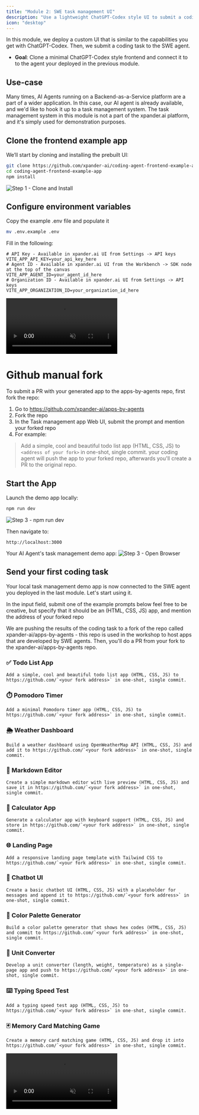 ```yaml
---
title: "Module 2: SWE task management UI"
description: "Use a lightweight ChatGPT-Codex style UI to submit a coding task to your SWE agent"
icon: "desktop"
---
```


<Note>
In this module, we deploy a custom UI that is similar to the capabilities you get with ChatGPT-Codex. Then, we submit a coding task to the SWE agent.

  - **Goal**: Clone a minimal ChatGPT-Codex style frontend and connect it to to the agent your deployed in the previous module.
</Note>

## Use-case

Many times, AI Agents running on a Backend-as-a-Service platform are a part of a wider application. In this case, our AI agent is already available, and we'd like to hook it up to a task management system. The task management system in this module is not a part of the xpander.ai platform, and it's simply used for demonstration purposes.


## Clone the frontend example app

We’ll start by cloning and installing the prebuilt UI:

```bash
git clone https://github.com/xpander-ai/coding-agent-frontend-example-app.git
cd coding-agent-frontend-example-app
npm install
```

![Step 1 - Clone and Install](/images/workshops/git-clone.png)

## Configure environment variables

Copy the example .env file and populate it

```bash
mv .env.example .env
```

Fill in the following:

```env
# API Key - Available in xpander.ai UI from Settings -> API keys 
VITE_APP_API_KEY=your_api_key_here
# Agent ID - Available in xpander.ai UI from the Workbench -> SDK node at the top of the canvas
VITE_APP_AGENT_ID=your_agent_id_here
# Organization ID - Available in xpander.ai UI from Settings -> API keys
VITE_APP_ORGANIZATION_ID=your_organization_id_here
```

<Accordion title="Videos: getting the required variables">
<Frame>
  <video autoPlay muted loop playsInline className="w-full aspect-video" src="https://assets.xpanderai.io/workshops/videos/settings-api-keys.mp4" />
</Frame>

### Copy Your Agent ID
<Frame>
  <video autoPlay muted loop playsInline className="w-full aspect-video" src="https://assets.xpanderai.io/workshops/videos/swe-copy-agent-id.mp4" />
</Frame>
</Accordion>

# Github manual fork
To submit a PR with your generated app to the apps-by-agents repo, first fork the repo:

1. Go to https://github.com/xpander-ai/apps-by-agents
2. Fork the repo
3. In the Task management app Web UI, submit the prompt and mention your forked repo
4. For example: 

> Add a simple, cool and beautiful todo list app (HTML, CSS, JS) to `<address of your fork>` in one-shot, single commit.
> your coding agent will push the app to your forked repo, afterwards you'll create a PR to the original repo.

## Start the App

Launch the demo app locally:

```bash
npm run dev
```

![Step 3 - npm run dev](/images/workshops/swe-npm-run-dev.png)

Then navigate to:

```
http://localhost:3000
```
Your AI Agent's task management demo app:
![Step 3 - Open Browser](/images/workshops/swe-blank-tasks-manager.png)

## Send your first coding task
Your local task management demo app is now connected to the SWE agent you deployed in the last module. Let's start using it.

In the input field, submit one of the example prompts below
feel free to be creative, but specify that it should be an (HTML, CSS, JS) app, and mention the address of your forked repo

<Accordion title="Prompt Examples for apps-by-agents">

<Note>
We are pushing the results of the coding task to a fork of the repo called xpander-ai/apps-by-agents - this repo is used in the workshop to host apps that are developed by SWE agents. Then, you'll do a PR from your fork to the xpander-ai/apps-by-agents repo.
</Note>

### ✅ Todo List App
```text
Add a simple, cool and beautiful todo list app (HTML, CSS, JS) to https://github.com/`<your fork address>` in one-shot, single commit.
```

### ⏱️ Pomodoro Timer

```text
Add a minimal Pomodoro timer app (HTML, CSS, JS) to https://github.com/`<your fork address>` in one-shot, single commit.
```

### 🌦️ Weather Dashboard

```text
Build a weather dashboard using OpenWeatherMap API (HTML, CSS, JS) and add it to https://github.com/`<your fork address>` in one-shot, single commit.
```

### 📝 Markdown Editor

```text
Create a simple markdown editor with live preview (HTML, CSS, JS) and save it in https://github.com/`<your fork address>` in one-shot, single commit.
```

### 🧮 Calculator App

```text
Generate a calculator app with keyboard support (HTML, CSS, JS) and store in https://github.com/`<your fork address>` in one-shot, single commit.
```

### 🌐 Landing Page

```text
Add a responsive landing page template with Tailwind CSS to https://github.com/`<your fork address>` in one-shot, single commit.
```

### 💬 Chatbot UI

```text
Create a basic chatbot UI (HTML, CSS, JS) with a placeholder for messages and append it to https://github.com/`<your fork address>` in one-shot, single commit.
```

### 🎨 Color Palette Generator

```text
Build a color palette generator that shows hex codes (HTML, CSS, JS) and commit to https://github.com/`<your fork address>` in one-shot, single commit.
```

### 📏 Unit Converter

```text
Develop a unit converter (length, weight, temperature) as a single-page app and push to https://github.com/`<your fork address>` in one-shot, single commit.
```

### ⌨️ Typing Speed Test

```text
Add a typing speed test app (HTML, CSS, JS) to https://github.com/`<your fork address>` in one-shot, single commit.
```

### 🃏 Memory Card Matching Game

```text
Create a memory card matching game (HTML, CSS, JS) and drop it into https://github.com/`<your fork address>` in one-shot, single commit.
```

</Accordion>

<Frame>
  <video autoPlay muted loop playsInline className="w-full aspect-video" src="https://assets.xpanderai.io/workshops/videos/swe-send-task.mp4" />
</Frame>

---

## Track task execution

Click **View codex logs** to view real-time execution details and explore the logs.
Pay attention of the way codex manage and run the agentic loop and the creation process of your app.

> ⏳ **Note**: Task execution takes a few minutes - sit back, relax, and watch the agent work its magic. codex may split the task into multiple sub-tasks that can take up to 15 minutes. if it takes more than 15 minutes just let it run in the background and proceed with the rest of the workshop.

<Frame>
  <video autoPlay muted loop playsInline className="w-full aspect-video" src="https://assets.xpanderai.io/workshops/videos/swe-track-result.mp4" />
</Frame>

### You’ll see:

- **Top**: The original prompt or task
- **Popup**: Logs and generated output from the agent
- **Result**: Execution result
- **Logs & Messages Buttons**: Execution messages logs & codex execution logs

<Accordion title="How does this work?">

  When you submit a task, the app uses the **xpander.ai SDK** (via a **Web Worker**) to create and run the task in the cloud - fully serverless.

  The worker handles:
  - Creating tasks → [`createTask()` in `workers/xpanderWorker.ts`](https://github.com/xpander-ai/coding-agent-frontend-example-app/blob/main/src/workers/xpanderWorker.ts#L79)
  - Fetching task details and logs → [`useTask()` and `useLogs()` in `hooks/`](https://github.com/xpander-ai/coding-agent-frontend-example-app/tree/main/src/hooks)

  The UI polls task status and updates in real time using **React Query**.  
  You can see this in action inside:
  - [`Dashboard`](https://github.com/xpander-ai/coding-agent-frontend-example-app/blob/main/src/pages/Dashboard.tsx): task list and creation
  - [`TaskDetails`](https://github.com/xpander-ai/coding-agent-frontend-example-app/blob/main/src/pages/TaskDetails.tsx): real-time updates, logs, messages

  The **Codex tool** streams logs to a centralized **Logstash** tied to your **account**.  
  Logs are stored for a limited period and made available via the `logs.xpander.ai` micro-service.

  The frontend fetches these logs through polling (every 2s) using the SDK inside a Web Worker.

  💡 A task can include multiple threads - each representing a conversation or execution chain tied to your agent.
</Accordion>

### Succesful app creation
![swe coding task result with pr](/images/workshops/swe-coding-task-result-with-pr.png)

# Pay attention, your PR is targeting the fork and not xpander's repo
1. Submit a new PR (manually) from your fork to xpander-ai/apps-by-agents

## Summary and next steps

Your SWE task management UI is now live and connected to the SWE agent hosted on xpander.ai.
Through the UI, you instructed the agent to build an application and push it to the apps-by-agents repo.

Check out your Pull Request at: https://github.com/xpander-ai/apps-by-agents


→ Proceed to [Module 3: Advanced customization](./03-advanced-customization) 
